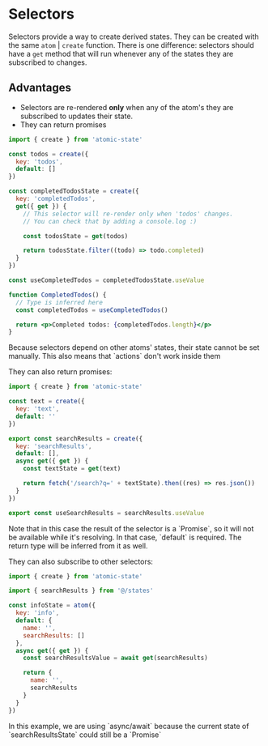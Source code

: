
# Selectors

Selectors provide a way to create derived states. They can be created with the same `atom` | `create` function. There is one difference: selectors should have a `get` method that will run whenever any of the states they are subscribed to changes.

## Advantages

- Selectors are re-rendered **only** when any of the atom's they are subscribed to updates their state.
- They can return promises

```jsx copy
import { create } from 'atomic-state'

const todos = create({
  key: 'todos',
  default: []
})

const completedTodosState = create({
  key: 'completedTodos',
  get({ get }) {
    // This selector will re-render only when 'todos' changes.
    // You can check that by adding a console.log :)

    const todosState = get(todos)

    return todosState.filter((todo) => todo.completed)
  }
})

const useCompletedTodos = completedTodosState.useValue

function CompletedTodos() {
  // Type is inferred here
  const completedTodos = useCompletedTodos()

  return <p>Completed todos: {completedTodos.length}</p>
}
```

<Callout>
  Because selectors depend on other atoms' states, their state cannot be set
  manually. This also means that `actions` don't work inside them
</Callout>

They can also return promises:

```jsx filename="@/states/index.jsx" copy
import { create } from 'atomic-state'

const text = create({
  key: 'text',
  default: ''
})

export const searchResults = create({
  key: 'searchResults',
  default: [],
  async get({ get }) {
    const textState = get(text)

    return fetch('/search?q=' + textState).then((res) => res.json())
  }
})

export const useSearchResults = searchResults.useValue
```

<Callout>
  Note that in this case the result of the selector is a `Promise`, so it will
  not be available while it's resolving. In that case, `default` is required.
  The return type will be inferred from it as well.
</Callout>

They can also subscribe to other selectors:

```jsx copy
import { create } from 'atomic-state'

import { searchResults } from '@/states'

const infoState = atom({
  key: 'info',
  default: {
    name: '',
    searchResults: []
  },
  async get({ get }) {
    const searchResultsValue = await get(searchResults)

    return {
      name: '',
      searchResults
    }
  }
})
```

<Callout type='info'>
  In this example, we are using `async/await` because the current state of
  `searchResultsState` could still be a `Promise`
</Callout>
